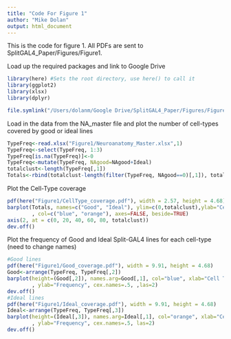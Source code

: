 ```yaml
---
title: "Code For Figure 1"
author: "Mike Dolan"
output: html_document
---
```

This is the code for figure 1. All PDFs are sent to SplitGAL4_Paper/Figures/Figure1. 

Load up the required packages and link to Google Drive 
```r
library(here) #Sets the root directory, use here() to call it 
library(ggplot2)
library(xlsx)
library(dplyr)

file.symlink("/Users/dolanm/Google Drive/SplitGAL4_Paper/Figures/Figure1", here())
```

Load in the data from the NA_master file and plot the number of cell-types covered by good or ideal lines
```r
TypeFreq<-read.xlsx("Figure1/Neuroanatomy_Master.xlsx",1)
TypeFreq<-select(TypeFreq, 1:3)
TypeFreq[is.na(TypeFreq)]<-0
TypeFreq<-mutate(TypeFreq, NAgood=NAgood+Ideal)
totalclust<-length(TypeFreq[,1])
Totals<-rbind(totalclust-length(filter(TypeFreq, NAgood==0)[,1]), totalclust - length(filter(TypeFreq, Ideal==0)[,1]))
```

Plot the Cell-Type coverage
```r
pdf(here("Figure1/CellType_coverage.pdf"), width = 2.57, height = 4.68)
barplot(Totals, names=c("Good", "Ideal"), ylim=c(0,totalclust),ylab="Cell-Types Covered"
        , col=c("blue", "orange"), axes=FALSE, beside=TRUE)
axis(2, at = c(0, 20, 40, 60, 80, totalclust))
dev.off()
```

Plot the frequency of Good and Ideal Split-GAL4 lines for each cell-type (need to change names)
```r
#Good lines
pdf(here("Figure1/Good_coverage.pdf"), width = 9.91, height = 4.68)
Good<-arrange(TypeFreq, TypeFreq[,2])
barplot(height=(Good[,2]), names.arg=Good[,1], col="blue", xlab="Cell Types"
        , ylab="Frequency", cex.names=.5, ,las=2)
dev.off()
#Ideal lines
pdf(here("Figure1/Ideal_coverage.pdf"), width = 9.91, height = 4.68)
Ideal<-arrange(TypeFreq, TypeFreq[,3])
barplot(height=(Ideal[,3]), names.arg=Ideal[,1], col="orange", xlab="Cell Types"
        , ylab="Frequency", cex.names=.5, las=2)
dev.off()
```










